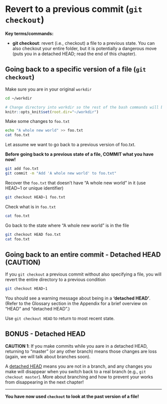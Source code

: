 # Revert to a previous commit (`git checkout`)

**Key terms/commands:**

* **git checkout**: revert (i.e., checkout) a file to a previous state. You can also checkout your entire folder, but it is potentially a dangerous move (puts you in a detached HEAD; read the end of this chapter).

## Going back to a specific version of a file (`git checkout`)

Make sure you are in your original `workdir`
```bash
cd ~/workdir
```

```r
# Change directory into workdir so the rest of the bash commands will be run in it
knitr::opts_knit$set(root.dir="~/workdir")
```

Make some changes to `foo.txt`

```bash
echo "A whole new world" >> foo.txt
cat foo.txt
```


Let assume we want to go back to a previous version of foo.txt.

**Before going back to a previous state of a file, COMMIT what you have now!**

```bash
git add foo.txt
git commit -m "Add 'A whole new world' to foo.txt"
```

Recover the `foo.txt` that doesn't have "A whole new world" in it (use HEAD~1 or unique identifier)

```bash
git checkout HEAD~1 foo.txt
```

Check what is in `foo.txt`

```bash
cat foo.txt
```

Go back to the state where "A whole new world" is in the file

```bash
git checkout HEAD foo.txt
cat foo.txt
```

## Going back to an entire commit - Detached HEAD (CAUTION)

If you `git checkout` a previous commit without also specifying a file, you will revert the entire directory to a previous condition

```bash
git checkout HEAD~1 
```

You should see a warning message about being in a **'detached HEAD'**. (Refer to the Glossary section in the Appendix for a brief overview on "HEAD" and "detached HEAD".)  

Use `git checkout HEAD` to return to most recent state. 


## BONUS - Detached HEAD {-}

**CAUTION 1**: If you make commits while you aare in a detached HEAD, returning to "master" (or any other branch)  means those changes are loss (again, we will talk about branches soon).

A [detached HEAD](https://www.git-tower.com/learn/git/faq/detached-head-when-checkout-commit) means you are not in a branch, and any changes you make will disappear when you switch back to a real branch (e.g., `git checkout master`). More about branching and how to prevent your works from disappearing in the next chapter!

***
**You have now used `checkout` to look at the past version of a file!**
